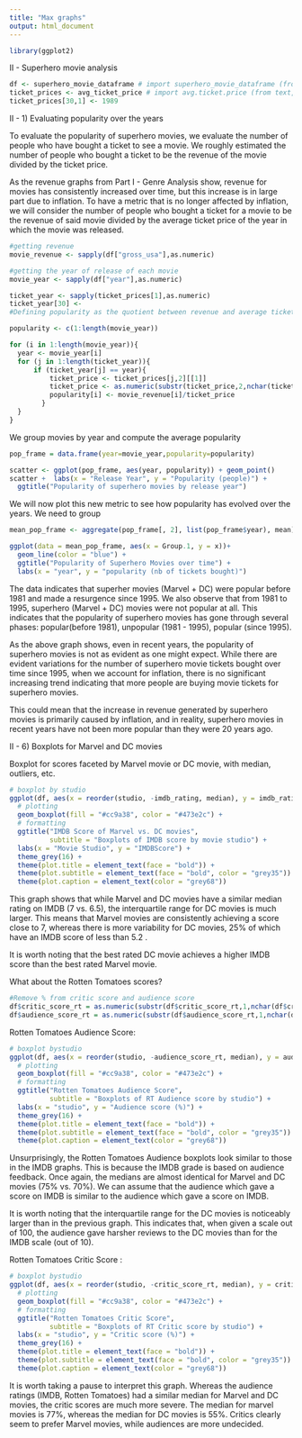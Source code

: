 ```yaml
---
title: "Max graphs"
output: html_document
---
```


```r
library(ggplot2)
```



II - Superhero movie analysis

```r
df <- superhero_movie_dataframe # import superhero_movie_dataframe (from text, readr) directly to your environment
ticket_prices <- avg_ticket_price # import avg.ticket.price (from text, readr) from the datasets folder
ticket_prices[30,1] <- 1989
```

II - 1) Evaluating popularity over the years

To evaluate the popularity of superhero movies, we evaluate the number of people who have bought a ticket to see a movie. We roughly estimated the number of people who bought a ticket to be the revenue of the movie divided by the ticket price.

As the revenue graphs from Part I - Genre Analysis show, revenue for movies has consistently increased over time, but this increase is in large part due to inflation. To have a metric that is no longer affected by inflation, we will consider the number of people who bought a ticket for a movie to be the revenue of said movie divided by the average ticket price of the year in which the movie was released. 


```r
#getting revenue
movie_revenue <- sapply(df["gross_usa"],as.numeric)

#getting the year of release of each movie
movie_year <- sapply(df["year"],as.numeric)

ticket_year <- sapply(ticket_prices[1],as.numeric)
ticket_year[30] <- 
#Defining popularity as the quotient between revenue and average ticket price of the year

popularity <- c(1:length(movie_year))

for (i in 1:length(movie_year)){
  year <- movie_year[i]
  for (j in 1:length(ticket_year)){
      if (ticket_year[j] == year){
          ticket_price <- ticket_prices[j,2][[1]]
          ticket_price <- as.numeric(substr(ticket_price,2,nchar(ticket_price)))
          popularity[i] <- movie_revenue[i]/ticket_price
        }
  }
}

```

We group movies by year and compute the average popularity



```r
pop_frame = data.frame(year=movie_year,popularity=popularity)

scatter <- ggplot(pop_frame, aes(year, popularity)) + geom_point()
scatter +  labs(x = "Release Year", y = "Popularity (people)") +
  ggtitle("Popularity of superhero movies by release year")
```

We will now plot this new metric to see how popularity has evolved over the years.
We need to group 

```r
mean_pop_frame <- aggregate(pop_frame[, 2], list(pop_frame$year), mean)[ -c(1,2,35), ]

ggplot(data = mean_pop_frame, aes(x = Group.1, y = x))+
  geom_line(color = "blue") +
  ggtitle("Popularity of Superhero Movies over time") +
  labs(x = "year", y = "popularity (nb of tickets bought)")
```

The data indicates that superher movies (Marvel + DC) were popular before 1981 and made a resurgence since 1995. We also observe that from 1981 to 1995, superhero (Marvel + DC) movies were not popular at all. This indicates that the popularity of superhero movies has gone through several phases: popular(before 1981), unpopular (1981 - 1995), popular (since 1995). 

As the above graph shows, even in recent years, the popularity of superhero movies is not as evident as one might expect. While there are evident variations for the number of superhero movie tickets bought over time since 1995, when we account for inflation, there is no significant  increasing trend indicating that more people are buying movie tickets for superhero movies.

This could mean that the increase in revenue generated by superhero movies is primarily caused by inflation, and in reality, superhero movies in recent years have not been more popular than they were 20 years ago.


II - 6) Boxplots for Marvel and DC movies

Boxplot for scores faceted by Marvel movie or DC movie, with median, outliers, etc.

```r
# boxplot by studio 
ggplot(df, aes(x = reorder(studio, -imdb_rating, median), y = imdb_rating)) + 
  # plotting
  geom_boxplot(fill = "#cc9a38", color = "#473e2c") + 
  # formatting
  ggtitle("IMDB Score of Marvel vs. DC movies",
          subtitle = "Boxplots of IMDB score by movie studio") +
  labs(x = "Movie Studio", y = "IMDBScore") +
  theme_grey(16) +
  theme(plot.title = element_text(face = "bold")) +
  theme(plot.subtitle = element_text(face = "bold", color = "grey35")) +
  theme(plot.caption = element_text(color = "grey68"))
```

This graph shows that while Marvel and DC movies have a similar median rating on IMDB (7 vs. 6.5), the interquartile range for DC movies is much larger. This means that Marvel movies are consistently achieving a score close to 7, whereas there is more variability for DC movies, 25% of which have an IMDB score of less than 5.2 .

It is worth noting that the best rated DC movie achieves a higher IMDB score than the best rated Marvel movie.

What about the Rotten Tomatoes scores?

```r
#Remove % from critic score and audience score
df$critic_score_rt = as.numeric(substr(df$critic_score_rt,1,nchar(df$critic_score_rt)-1))
df$audience_score_rt = as.numeric(substr(df$audience_score_rt,1,nchar(df$audience_score_rt)-1))
```


Rotten Tomatoes Audience Score:

```r
# boxplot bystudio 
ggplot(df, aes(x = reorder(studio, -audience_score_rt, median), y = audience_score_rt)) + 
  # plotting
  geom_boxplot(fill = "#cc9a38", color = "#473e2c") + 
  # formatting
  ggtitle("Rotten Tomatoes Audience Score",
          subtitle = "Boxplots of RT Audience score by studio") +
  labs(x = "studio", y = "Audience score (%)") +
  theme_grey(16) +
  theme(plot.title = element_text(face = "bold")) +
  theme(plot.subtitle = element_text(face = "bold", color = "grey35")) +
  theme(plot.caption = element_text(color = "grey68"))
```

Unsurprisingly, the Rotten Tomatoes Audience boxplots look similar to those in the IMDB graphs. This is because the IMDB grade is based on audience feedback. Once again, the medians are almost identical for Marvel and DC movies (75% vs. 70%). We can assume that the audience which gave a score on IMDB is similar to the audience which gave a score on IMDB. 

It is worth noting that the interquartile range for the DC movies is noticeably larger than in the previous graph. This indicates that, when given a scale out of 100, the audience gave harsher reviews to the DC movies than for the IMDB scale (out of 10).


Rotten Tomatoes Critic Score : 

```r
# boxplot bystudio 
ggplot(df, aes(x = reorder(studio, -critic_score_rt, median), y = critic_score_rt)) + 
  # plotting
  geom_boxplot(fill = "#cc9a38", color = "#473e2c") + 
  # formatting
  ggtitle("Rotten Tomatoes Critic Score",
          subtitle = "Boxplots of RT Critic score by studio") +
  labs(x = "studio", y = "Critic score (%)") +
  theme_grey(16) +
  theme(plot.title = element_text(face = "bold")) +
  theme(plot.subtitle = element_text(face = "bold", color = "grey35")) +
  theme(plot.caption = element_text(color = "grey68"))
```

It is worth taking a pause to interpret this graph. Whereas the audience ratings (IMDB, Rotten Tomatoes) had a similar median for Marvel and DC movies, the critic scores are much more severe. The median for marvel movies is 77%, whereas the median for DC movies is 55%. Critics clearly seem to prefer Marvel movies, while audiences are more undecided.



